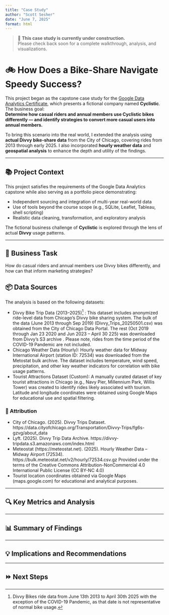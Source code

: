 ```yaml
---
title: "Case Study"
author: "Scott Sesher"
date: "June 7, 2025"
format: html
---
```


> 🚧 **This case study is currently under construction.**  
> Please check back soon for a complete walkthrough, analysis, and visualizations.



# 🚲 How Does a Bike-Share Navigate Speedy Success?

This project began as the capstone case study for the [Google Data Analytics Certificate](https://www.coursera.org/professional-certificates/google-data-analytics), which presents a fictional company named **Cyclistic**. The business goal:  
**Determine how casual riders and annual members use Cyclistic bikes differently — and identify strategies to convert more casual users into annual members.**

To bring this scenario into the real world, I extended the analysis using **actual Divvy bike-share data** from the City of Chicago, covering rides from 2013 through early 2025. I also incorporated **hourly weather data** and **geospatial analysis** to enhance the depth and utility of the findings.

---

## 📚 Project Context

This project satisfies the requirements of the Google Data Analytics capstone while also serving as a portfolio piece demonstrating:

- Independent sourcing and integration of multi-year real-world data
- Use of tools beyond the course scope (e.g., SQLite, Leaflet, Tableau, shell scripting)
- Realistic data cleaning, transformation, and exploratory analysis

The fictional business challenge of **Cyclistic** is explored through the lens of actual **Divvy** usage patterns.

---

## 🎯 Business Task

How do casual riders and annual members use Divvy bikes differently, and how can that inform marketing strategies?

## 📦 Data Sources

The analysis is based on the following datasets:

- Divvy Bike Trip Data (2013–2025)[^note1] : This dataset includes anonymized ride-level data from Chicago’s Divvy bike sharing system. The bulk of the data (June 2013 through Sep 2019) (Divvy_Trips_20250501.csv) was obtained from the City of Chicago Data Portal.  The rest (Oct 2019 through Jan 23 2020 and Jun 2023 – April 30 225) was downloaded from Divvy’s S3 archive .  Please note, rides from the time period of the COVID-19 Pandemic are not included.
- Chicago Weather Data (Hourly): Hourly weather data for Midway International Airport (station ID: 72534) was downloaded from the Metostat bulk archive. The dataset includes temperature, wind speed, precipitation, and other key weather indicators for correlation with bike usage patterns.
- Tourist Attractions Dataset (Custom): A manually curated dataset of key tourist attractions in Chicago (e.g., Navy Pier, Millennium Park, Willis Tower) was created to identify rides likely associated with tourism. Latitude and longitude coordinates were obtained using Google Maps for educational use and spatial filtering.

### 🔗 Attribution
- City of Chicago. (2025). Divvy Trips Dataset. https://data.cityofchicago.org/Transportation/Divvy-Trips/fg6s-gzvg/about_data
- Lyft. (2025). Divvy Trip Data Archive. https://divvy-tripdata.s3.amazonaws.com/index.html
- Meteostat (https://meteostat.net). (2025). Hourly Weather Data – Midway Airport (72534). https://bulk.meteostat.net/v2/hourly/72534.csv.gz  Provided under the terms of the Creative Commons Attribution-NonCommercial 4.0 International Public License (CC BY-NC 4.0)
- Tourist location coordinates obtained via Google Maps (maps.google.com) for educational and analytical purposes.

[^note1]: Divvy Bikes ride data from June 13th 2013 to April 30th 2025 with the exception of the COVID-19 Pandemic, as that date is not representative of normal bike usage.

---

## 🔍 Key Metrics and Analysis

---

## 📊 Summary of Findings

---

## 💡 Implications and Recommendations

---

## ⏩ Next Steps


